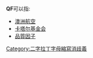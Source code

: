 '''QF'''可以指:
* [[澳洲航空|澳洲航空]]
* [[卡塔尔基金会|卡塔尔基金会]]
* [[品質因子|品質因子]]
{{消歧義}}

[[Category:二字拉丁字母縮寫消歧義|Category:二字拉丁字母縮寫消歧義]]